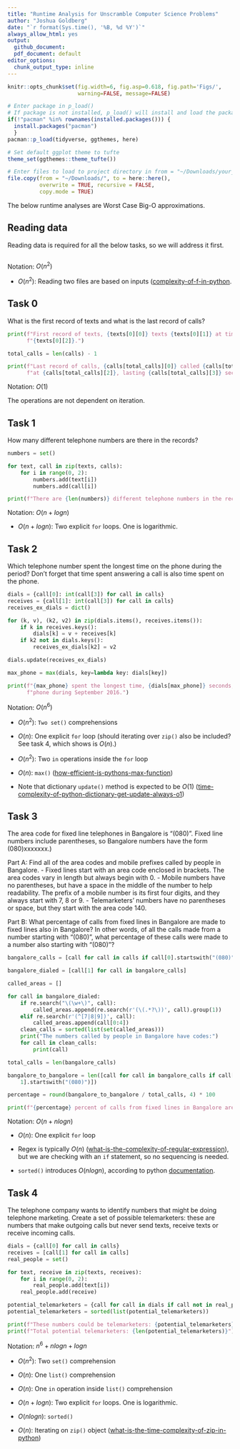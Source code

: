 ```yaml
---
title: "Runtime Analysis for Unscramble Computer Science Problems"
author: "Joshua Goldberg"
date: "`r format(Sys.time(), '%B, %d %Y')`"
always_allow_html: yes
output:
  github_document: 
  pdf_document: default
editor_options: 
  chunk_output_type: inline
---
```


```r
knitr::opts_chunk$set(fig.width=6, fig.asp=0.618, fig.path='Figs/',
                      warning=FALSE, message=FALSE)
```

```r
# Enter package in p_load()
# If package is not installed, p_load() will install and load the package
if(!"pacman" %in% rownames(installed.packages())) {
  install.packages("pacman")
  }
pacman::p_load(tidyverse, ggthemes, here)

# Set default ggplot theme to tufte
theme_set(ggthemes::theme_tufte())
```

```r
# Enter files to load to project directory in from = "~/Downloads/your_file_name_here"
file.copy(from = "~/Downloads/", to = here::here(), 
          overwrite = TRUE, recursive = FALSE, 
          copy.mode = TRUE)
```

The below runtime analyses are Worst Case Big-O approximations.

## Reading data

Reading data is required for all the below tasks, so we will address it first.

```r

```

Notation: $O(n^2)$

- $O(n^2)$: Reading two files are based on inputs ([complexity-of-f-in-python](https://stackoverflow.com/questions/51801213/complexity-of-f-seek-in-python).

## Task 0

What is the first record of texts and what is the last record of calls?

```python
print(f"First record of texts, {texts[0][0]} texts {texts[0][1]} at time "
      f"{texts[0][2]}.")

total_calls = len(calls) - 1

print(f"Last record of calls, {calls[total_calls][0]} called {calls[total_calls][1]} "
      f"at {calls[total_calls][2]}, lasting {calls[total_calls][3]} seconds.")
```

Notation: $O(1)$

The operations are not dependent on iteration.

## Task 1

How many different telephone numbers are there in the records? 

```python
numbers = set()

for text, call in zip(texts, calls):
    for i in range(0, 2):
        numbers.add(text[i])
        numbers.add(call[i])

print(f"There are {len(numbers)} different telephone numbers in the records.")
```

Notation: $O(n+logn)$

- $O(n+logn)$: Two explicit `for` loops. One is logarithmic.

## Task 2

Which telephone number spent the longest time on the phone during the period? Don't forget that time spent answering a call is also time spent on the phone.

```python
dials = {call[0]: int(call[3]) for call in calls}
receives = {call[1]: int(call[3]) for call in calls}
receives_ex_dials = dict()

for (k, v), (k2, v2) in zip(dials.items(), receives.items()):
    if k in receives.keys():
        dials[k] = v + receives[k]
    if k2 not in dials.keys():
        receives_ex_dials[k2] = v2

dials.update(receives_ex_dials)

max_phone = max(dials, key=lambda key: dials[key])

print(f"{max_phone} spent the longest time, {dials[max_phone]} seconds, on the "
      f"phone during September 2016.")
```

Notation: $O(n^6)$

- $O(n^2)$: `Two set()` comprehensions

- $O(n)$: One explicit `for` loop (should iterating over `zip()` also be included? See task 4, which shows is $O(n)$.)

-  $O(n^2)$: Two `in` operations inside the `for` loop

- $O(n)$: `max()` ([how-efficient-is-pythons-max-function](https://stackoverflow.com/questions/5454030/how-efficient-is-pythons-max-function))

- Note that dictionary `update()` method is expected to be $O(1)$ ([time-complexity-of-python-dictionary-get-update-always-o1](https://stackoverflow.com/questions/52504598/time-complexity-of-python-dictionary-get-update-always-o1))

## Task 3

The area code for fixed line telephones in Bangalore is "(080)".
Fixed line numbers include parentheses, so Bangalore numbers
have the form (080)xxxxxxx.)

Part A: Find all of the area codes and mobile prefixes called by people
in Bangalore.
 - Fixed lines start with an area code enclosed in brackets. The area
   codes vary in length but always begin with 0.
 - Mobile numbers have no parentheses, but have a space in the middle
   of the number to help readability. The prefix of a mobile number
   is its first four digits, and they always start with 7, 8 or 9.
 - Telemarketers' numbers have no parentheses or space, but they start
   with the area code 140.

Part B: What percentage of calls from fixed lines in Bangalore are made
to fixed lines also in Bangalore? In other words, of all the calls made
from a number starting with "(080)", what percentage of these calls
were made to a number also starting with "(080)"?

```python
bangalore_calls = [call for call in calls if call[0].startswith("(080)")]

bangalore_dialed = [call[1] for call in bangalore_calls]

called_areas = []

for call in bangalore_dialed:
    if re.search("\(\w+\)", call):
        called_areas.append(re.search(r'(\(.*?\))', call).group(1))
    elif re.search(r'(^[7|8|9])', call):
        called_areas.append(call[0:4])
    clean_calls = sorted(list(set(called_areas)))
    print("The numbers called by people in Bangalore have codes:")
    for call in clean_calls:
        print(call)

total_calls = len(bangalore_calls)

bangalore_to_bangalore = len([call for call in bangalore_calls if call[
    1].startswith("(080)")])

percentage = round(bangalore_to_bangalore / total_calls, 4) * 100

print(f"{percentage} percent of calls from fixed lines in Bangalore are calls to other fixed lines in Bangalore.")

```

Notation: $O(n + nlogn)$

- $O(n)$: One explicit `for` loop

- Regex is typically $O(n)$ ([what-is-the-complexity-of-regular-expression](https://stackoverflow.com/questions/4378455/what-is-the-complexity-of-regular-expression)), but we are checking with an `if` statement, so no sequencing is needed.

- `sorted()` introduces $O(nlogn)$, according to python [documentation](https://wiki.python.org/moin/TimeComplexity).

## Task 4

The telephone company wants to identify numbers that might be doing telephone marketing. Create a set of possible telemarketers: these are numbers that make outgoing calls but never send texts, receive texts or receive incoming calls.

```python
dials = {call[0] for call in calls}
receives = [call[1] for call in calls]
real_people = set()

for text, receive in zip(texts, receives):
    for i in range(0, 2):
        real_people.add(text[i])
    real_people.add(receive)

potential_telemarketers = {call for call in dials if call not in real_people}
potential_telemarketers = sorted(list(potential_telemarketers))

print(f"These numbers could be telemarketers: {potential_telemarketers}")
print(f"Total potential telemarketers: {len(potential_telemarketers)}")
```

Notation: $n^6+nlogn+logn$

- $O(n^2)$: Two `set()` comprehension

- $O(n)$: One `list()` comprehension

- $O(n)$: One `in` operation inside `list()` comprehension

- $O(n+logn)$: Two explicit `for` loops. One is logarithmic.

- $O(nlogn)$: `sorted()`

- $O(n)$: Iterating on `zip()` object ([what-is-the-time-complexity-of-zip-in-python](https://stackoverflow.com/questions/36877715/what-is-the-time-complexity-of-zip-in-python))
